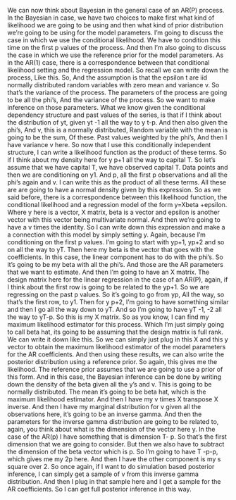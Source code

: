 We can now think about Bayesian in
the general case of an AR(P) process. In the Bayesian in case, we have
two choices to make first what kind of likelihood we are going to be using and
then what kind of prior distribution we're going to be using for
the model parameters. I'm going to discuss the case in which
we use the conditional likelihood. We have to condition this time on
the first p values of the process. And then I'm also going to discuss
the case in which we use the reference prior for the model parameters. As in the AR(1) case,
there is a correspondence between that conditional likelihood setting and
the regression model. So recall we can write down the process, Like this. So, And the assumption is that
the epsilon t are iid normally distributed random variables
with zero mean and variance v. So that's the variance of the process. The parameters of the process
are going to be all the phi's, And the variance of the process. So we want to make inference
on those parameters. What we know given the conditional
dependency structure and past values of the series,
is that if I think about the distribution of yt,
given yt -1 all the way to y t-p. And then also given the phi's, And v, this is a normally distributed, Random variable with the mean is
going to be the sum, Of these. Past values
weighted by the phi's, And then I have variance v here. So now that I use this conditionally
independent structure, I can write a likelihood function
as the product of these terms. So if I think about my density here for y p+1 all the way to capital T. So let's assume that we have capital T,
we have observed capital T. Data points and
then we are conditioning on y1. And p, all the first p observations and all the phi's again and v. I can write this as
the product of all these terms. All these are are going to have a normal
density given by this expression. So as we said before,
there is a correspondence between this likelihood function,
the conditional likelihood and a regression model of
the form y=Xbeta +epsilon. Where y here is a vector,
X matrix, beta is a vector and epsilon is another vector with this
vector being multivariate normal. And then we're going to have
a v times the identity. So I can write down this expression and make a a connection with this
model by simply setting y. Again, because I'm conditioning
on the first p values. I'm going to start with yp+1, yp+2 and so on all the way to yT. Then here my beta is the vector
that goes with the coefficients. In this case, the linear
component has to do with the phi's. So it's going to be my
beta with all the phi's. And those are the AR parameters
that we want to estimate. And then I'm going to have an X matrix. The design matrix here for the linear
regression in the case of an AR(P), again, if I think about the first row
is going to be related to the yp+1. So we are regressing on the past p values. So it's going to go from yp, All the way, so
that's the first row, to y1. Then for y p+2,
I'm going to have something similar and then I go all the way down to yT. And so I'm going to have yT -1, -2 all the way to yT-p. So this is my X matrix. So as you know, I can find my maximum
likelihood estimator for this process. Which I'm just simply going to
call beta hat, its going to be assuming that
the design matrix is full rank. We can write it down like this. So we can simply just plug in this X and
this y vector to obtain the maximum likelihood estimator of the model
parameters for the AR coefficients. And then using these results, we can also write the posterior
distribution using a reference prior. So again, this gives me the likelihood. The reference prior assumes that we
are going to use a prior of this form. And in this case, the Bayesian inference can be done by writing down the density of the beta given all the y's and v. This is going to be normally distributed. The mean it's going to be beta hat, which is the maximum likelihood estimator. And then I have my v times
X transpose X inverse. And then I have my
marginal distribution for v given all the observations here,
it's going to be an inverse gamma. And then the parameters for the inverse gamma distribution
are going to be related to, again, you think about what is
the dimension of the vector here y. In the case of the AR(p) I have
something that is dimension T- p. So that's the first dimension
that we are going to consider. But then we also have to subtract the
dimension of the beta vector which is p. So I'm going to have T -p-p,
which gives me my 2p here. And then I have the other
component is my s square over 2. So once again, if I want to do
simulation based posterior inference, I can simply get a sample of v from
this inverse gamma distribution. And then I plug in that sample here and
I get a sample for the AR coefficients. So I can get full posterior 
inference in this way.

